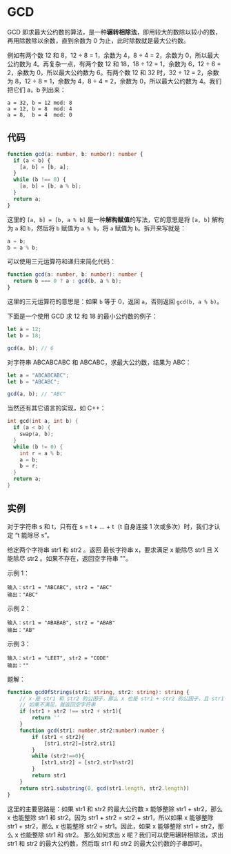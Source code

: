 # GCD

GCD 即求最大公约数的算法，是一种**辗转相除法**，即用较大的数除以较小的数，再用除数除以余数，直到余数为 0 为止，此时除数就是最大公约数。

例如有两个数 12 和 8，12 ÷ 8 = 1，余数为 4，8 ÷ 4 = 2，余数为 0，所以最大公约数为 4。再复杂一点，有两个数 12 和 18，18 ÷ 12 = 1，余数为 6，12 ÷ 6 = 2，余数为 0，所以最大公约数为 6。有两个数 12 和 32 时，32 ÷ 12 = 2，余数为 8，12 ÷ 8 = 1，余数为 4，8 ÷ 4 = 2，余数为 0，所以最大公约数为 4。我们把它们 a，b 列出来：

```text
a = 32, b = 12 mod: 8
a = 12, b = 8  mod: 4
a = 8,  b = 4  mod: 0
```

## 代码

```typescript
function gcd(a: number, b: number): number {
  if (a < b) {
    [a, b] = [b, a];
  }
  while (b !== 0) {
    [a, b] = [b, a % b];
  }
  return a;
}
```

这里的 `[a, b] = [b, a % b]` 是一种**解构赋值**的写法，它的意思是将 `[a, b]` 解构为 `a` 和 `b`，然后将 `b` 赋值为 `a % b`，将 `a` 赋值为 `b`。拆开来写就是：

```typescript
a = b;
b = a % b;
```

可以使用三元运算符和递归来简化代码：

```typescript
function gcd(a: number, b: number): number {
  return b === 0 ? a : gcd(b, a % b);
}
```

这里的三元运算符的意思是：如果 `b` 等于 0，返回 `a`，否则返回 `gcd(b, a % b)`。

下面是一个使用 GCD 求 12 和 18 的最小公约数的例子：

```typescript
let a = 12;
let b = 18;

gcd(a, b); // 6
```

对字符串 ABCABCABC 和 ABCABC，求最大公约数，结果为 ABC：

```typescript
let a = "ABCABCABC";
let b = "ABCABC";

gcd(a, b); // "ABC"
```

当然还有其它语言的实现，如 C++：

```c
int gcd(int a, int b) {
  if (a < b) {
    swap(a, b);
  }
  while (b != 0) {
    int r = a % b;
    a = b;
    b = r;
  }
  return a;
}
```
## 实例

对于字符串 s 和 t，只有在 s = t + ... + t（t 自身连接 1 次或多次）时，我们才认定 “t 能除尽 s”。

给定两个字符串 str1 和 str2 。返回 最长字符串 x，要求满足 x 能除尽 str1 且 X 能除尽 str2 。如果不存在，返回空字符串 ""。

示例 1：

```text
输入：str1 = "ABCABC", str2 = "ABC"
输出："ABC"
```

示例 2：

```text
输入：str1 = "ABABAB", str2 = "ABAB"
输出："AB"
```

示例 3：

```text
输入：str1 = "LEET", str2 = "CODE"
输出：""
```

题解：

```typescript
function gcdOfStrings(str1: string, str2: string): string {
    // x 是 str1 和 str2 的公因子，那么 x 也是 str1 + str2 的公因子，且 str1 + str2 === str2 + str1 充要
    // 如果不满足，就返回空字符串
    if (str1 + str2 !== str2 + str1){
        return ''
    }
    function gcd(str1: number,str2:number):number {
        if (str1 < str2){
            [str1,str2]=[str2,str1]
        }
        while (str2!==0){
           [str1,str2] = [str2,str1%str2]
        }
        return str1
    }
    return str1.substring(0, gcd(str1.length, str2.length))
}
```
这里的主要思路是：如果 str1 和 str2 的最大公约数 x 能够整除 str1 + str2，那么 x 也能整除 str1 和 str2。因为 str1 + str2 = str2 + str1，所以如果 x 能够整除 str1 + str2，那么 x 也能整除 str2 + str1。因此，如果 x 能够整除 str1 + str2，那么 x 也能整除 str1 和 str2。
那么如何求出 x 呢？我们可以使用辗转相除法，求出 str1 和 str2 的最大公约数，然后取 str1 和 str2 的最大公约数的子串即可。
